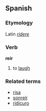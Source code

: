 ==Spanish==
===Etymology===
Latin ''[[ridere]]''
===Verb===
'''reír'''

# to [[laugh]]

===Related terms===
*[[risa]]
*[[sonreír]]
*[[ridicuro]]